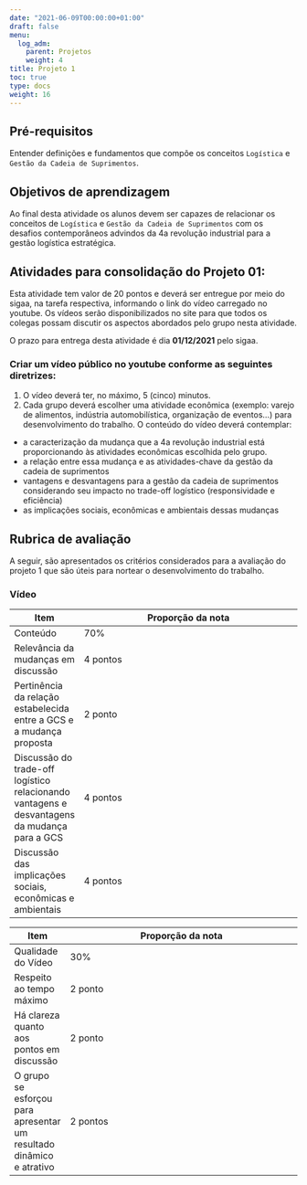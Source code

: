```yaml
---
date: "2021-06-09T00:00:00+01:00"
draft: false
menu:
  log_adm:
    parent: Projetos
    weight: 4
title: Projeto 1
toc: true
type: docs
weight: 16
---
```


## Pré-requisitos

Entender definições e fundamentos que compõe os conceitos `Logística` e `Gestão da Cadeia de Suprimentos`. 

## Objetivos de aprendizagem

Ao final desta atividade os alunos devem ser capazes de relacionar os conceitos de `Logística` e `Gestão da Cadeia de Suprimentos` com os desafios contemporâneos advindos da 4a revolução industrial para a gestão logística estratégica. 

## Atividades para consolidação do Projeto 01:

Esta atividade tem valor de 20 pontos e deverá ser entregue por meio do sigaa, na tarefa respectiva, informando o link do vídeo carregado no youtube. Os vídeos serão disponibilizados no site para que todos os colegas possam discutir os aspectos abordados pelo grupo nesta atividade. 

O prazo para entrega desta atividade é dia **01/12/2021** pelo sigaa. 

### Criar um vídeo público no youtube conforme as seguintes diretrizes:

1. O vídeo deverá ter, no máximo, 5 (cinco) minutos.
2. Cada grupo deverá escolher uma atividade econômica (exemplo: varejo de alimentos, indústria automobilística, organização de eventos...) para desenvolvimento do trabalho. O conteúdo do vídeo deverá contemplar:
- a caracterização da mudança que a 4a revolução industrial está proporcionando às atividades econômicas escolhida pelo grupo.
- a relação entre essa mudança e as atividades-chave da gestão da cadeia de suprimentos 
- vantagens e desvantagens para a gestão da cadeia de suprimentos considerando seu impacto no trade-off logístico (responsividade e eficiência)
- as implicações sociais, econômicas e ambientais dessas mudanças

## Rubrica de avaliação

A seguir, são apresentados os critérios considerados para a avaliação do projeto 1 que são úteis para nortear o desenvolvimento do trabalho. 

### Vídeo

|Item|Proporção da nota
|----|-----------------
|Conteúdo |70%
|Relevância da mudanças em discussão|4 pontos
|Pertinência da relação estabelecida entre a GCS e a mudança proposta|2 ponto
|Discussão do trade-off logístico relacionando vantagens e desvantagens da mudança para a GCS|4 pontos
|Discussão das implicações sociais, econômicas e ambientais|4 pontos

|Item|Proporção da nota
|----|-----------------
|Qualidade do Vídeo|30%
|Respeito ao tempo máximo|2 ponto 	 
|Há clareza quanto aos pontos em discussão|2 ponto
|O grupo se esforçou para apresentar um resultado dinâmico e atrativo|2 pontos


